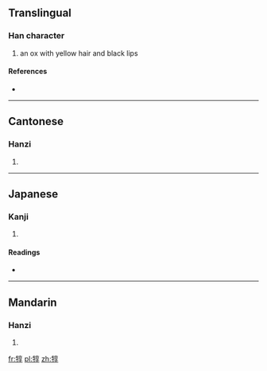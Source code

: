 ==Translingual==

===Han character===
{{Han char|rn=93|rad=牛|as=08|sn=12|four=2054<sub>7</sub>|canj=竹手卜口木 (HQYRD)}}

# an ox with yellow hair and black lips

====References====
* {{Han ref|kx=0702.140|dkj=20062|dj=1115.190|hdz=31814.090|uh=7289|ud=29321|bh=DA69|bd=55913}}

----

==Cantonese==

===Hanzi===
{{yue-hanzi|jyut=|y=seun4}}

# {{defn|lang=yue|sort=牛08}}

----

==Japanese==

===Kanji===
{{ja-kanji|grade=|rs=牛08}}

# {{defn|lang=ja|sort=牛08}}

====Readings====
* {{ja-readings|on=[[じゅん]] (jun), [[にん]] (nin), [[ぜん]] (zen), [[ねん]] (nen)|kun=}}

----

==Mandarin==

===Hanzi===
{{cmn-hanzi|pin=[[rún]] ([[run2]])|wg=jun<sup>2</sup>}}

# {{defn|lang=cmn|sort=牛08}}

[[fr:犉]]
[[pl:犉]]
[[zh:犉]]
